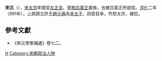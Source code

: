 '''宋沆'''（{{bd|?||?||}}），[[宋太宗|宋太宗]]年間官[[左正言|左正言]]。[[宰相|宰相]][[吕蒙正|吕蒙正]]妻族，也被吕蒙正所提拔。[[淳化|淳化]]二年（991年），上疏請立許王[[趙元僖|趙元僖]]為[[皇太子|皇太子]]，詞意狂率，忤怒太宗，被贬。

==參考文獻==
*《宋元學案補遺》卷七二。

{{DEFAULTSORT:S}}
[[Category:宋姓|H]]
[[Category:宋朝政治人物|Category:宋朝政治人物]]